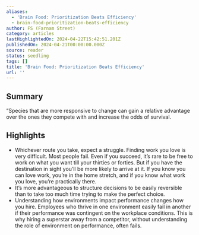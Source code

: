 ```yaml
---
aliases:
  - 'Brain Food: Prioritization Beats Efficiency'
  - brain-food-prioritization-beats-efficiency
author: FS (Farnam Street)
category: articles
lastHighlightedOn: 2024-04-22T15:42:51.201Z
publishedOn: 2024-04-21T00:00:00.000Z
source: reader
status: seedling
tags: []
title: 'Brain Food: Prioritization Beats Efficiency'
url: ''
---
```

## Summary

“Species that are more responsive to change can gain a relative advantage over the ones they compete with and increase the odds of survival.

## Highlights

- Whichever route you take, expect a struggle. Finding work you love is very difficult. Most people fail. Even if you succeed, it’s rare to be free to work on what you want till your thirties or forties. But if you have the destination in sight you’ll be more likely to arrive at it. If you know you can love work, you’re in the home stretch, and if you know what work you love, you’re practically there.
- It’s more advantageous to structure decisions to be easily reversible than to take too much time trying to make the perfect choice.
- Understanding how environments impact performance changes how you hire. Employees who thrive in one environment easily fail in another if their performance was contingent on the workplace conditions. This is why hiring a superstar away from a competitor, without understanding the role of environment on performance, often fails.
